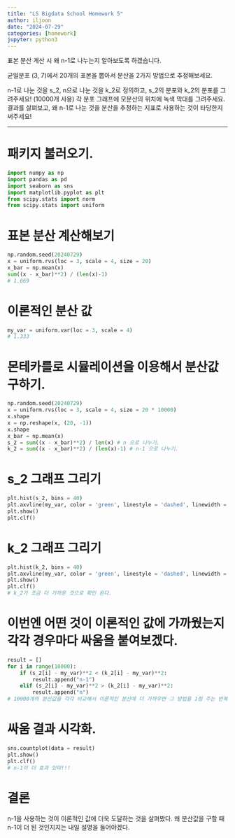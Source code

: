 ```yaml
---
title: "LS Bigdata School Homework 5"
author: iljoon
date: "2024-07-29"
categories: [homework]
jupyter: python3
---
```


표본 분산 계산 시 왜 n-1로 나누는지 알아보도록 하겠습니다.

균일분포 (3, 7)에서 20개의 표본을 뽑아서 분산을 2가지 방법으로 추정해보세요.

n-1로 나눈 것을 s_2, n으로 나눈 것을 k_2로 정의하고, s_2의 분포와 k_2의 분포를 그려주세요! (10000개 사용) 각 분포 그래프에 모분산의 위치에 녹색 막대를 그려주세요. 결과를 살펴보고, 왜 n-1로 나눈 것을 분산을 추정하는 지표로 사용하는 것이 타당한지 써주세요!

---

# 패키지 불러오기.
```python
import numpy as np
import pandas as pd
import seaborn as sns
import matplotlib.pyplot as plt
from scipy.stats import norm
from scipy.stats import uniform
```

# 표본 분산 계산해보기
```python
np.random.seed(20240729)
x = uniform.rvs(loc = 3, scale = 4, size = 20)
x_bar = np.mean(x)
sum((x - x_bar)**2) / (len(x)-1)
# 1.669
```

# 이론적인 분산 값
```python
my_var = uniform.var(loc = 3, scale = 4)
# 1.333
```

# 몬테카를로 시뮬레이션을 이용해서 분산값 구하기.
```python
np.random.seed(20240729)
x = uniform.rvs(loc = 3, scale = 4, size = 20 * 10000)
x.shape
x = np.reshape(x, (20, -1))
x.shape
x_bar = np.mean(x)
s_2 = sum((x - x_bar)**2) / len(x) # n 으로 나누기.
k_2 = sum((x - x_bar)**2) / (len(x)-1) # n-1 으로 나누기.
```

# s_2 그래프 그리기
```python
plt.hist(s_2, bins = 40)
plt.axvline(my_var, color = 'green', linestyle = 'dashed', linewidth = 2)
plt.show()
plt.clf()
```

# k_2 그래프 그리기
```python
plt.hist(k_2, bins = 40)
plt.axvline(my_var, color = 'green', linestyle = 'dashed', linewidth = 2)
plt.show()
plt.clf()
# k_2가 조금 더 가까운 것으로 확인 된다.
```

# 이번엔 어떤 것이 이론적인 값에 가까웠는지 각각 경우마다 싸움을 붙여보겠다.
```python
result = []
for i in range(10000):
    if (s_2[i] - my_var)**2 < (k_2[i] - my_var)**2:
        result.append("n-1")
    elif (s_2[i] - my_var)**2 > (k_2[i] - my_var)**2:
        result.append("n")
# 10000개의 분산값을 각각 비교해서 이론적인 분산에 더 가까우면 그 방법을 1점 주는 반복문.
```

# 싸움 결과 시각화.
```python
sns.countplot(data = result)
plt.show()
plt.clf()
# n-1이 더 효과 있따!!!
```


# 결론
n-1을 사용하는 것이 이론적인 값에 더욱 도달하는 것을 살펴봤다.
왜 분산값을 구할 때 n-1이 더 된 것인지지는 내일 설명을 들어야겠다.